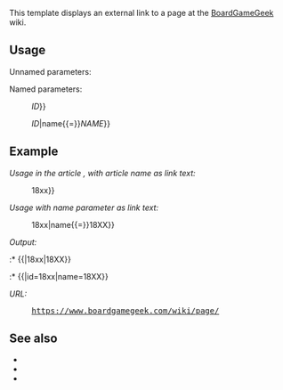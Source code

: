 {{Documentation subpage}}
<!-- Place categories where indicated at the bottom of this page and interwikis at Wikidata -->
{{Template shortcut|bgg wiki}}

This template displays an external link to a page at the [[BoardGameGeek]] wiki.

== Usage ==
Unnamed parameters:
: {{tlc|{{BASEPAGENAME}}|<var>ID</var>}}
: {{tlc|{{BASEPAGENAME}}|<var>ID</var>|<var>NAME</var>}}
: {{tlc|{{BASEPAGENAME}}|<var>ID</var>|<var>NAME</var>|<var>ID2</var>|<var>NAME2</var>}}
: {{tlc|{{BASEPAGENAME}}|<var>ID</var>|<var>NAME</var>|<var>ID2</var>|<var>NAME2</var>|<var>ID3</var>|<var>NAME3</var>}}

Named parameters:
: {{tlc|{{BASEPAGENAME}}|id{{=}}<var>ID</var>}}
: {{tlc|{{BASEPAGENAME}}|id{{=}}<var>ID</var>|name{{=}}<var>NAME</var>}}

== Example ==
''Usage in the article {{tsl|en|18XX||18XX}}, with article name as link text:''
: {{tlc|a=1|{{BASEPAGENAME}}|18xx}}
: {{tlc|a=1|{{BASEPAGENAME}}|id{{=}}18xx}}

''Usage with name parameter as link text:''
: {{tlc|a=1|{{BASEPAGENAME}}|18xx|18XX}}
: {{tlc|a=1|{{BASEPAGENAME}}|id{{=}}18xx|name{{=}}18XX}}

''Output:''
:* {{{{BASEPAGENAME}}|18xx|18XX}}
:* {{{{BASEPAGENAME}}|id=18xx|name=18XX}}

''URL:''
: <kbd>[https://www.boardgamegeek.com/wiki/page/18xx https://www.boardgamegeek.com/wiki/page/{{hilite|18xx}}]</kbd>

== See also ==
* {{tl|BoardGameGeek designer}}
* {{tl|BoardGameGeek publisher}}
* {{tl|BoardGameGeek title}}

<includeonly>{{sandbox other||
<!-- Categories below this line, please; interwikis at Wikidata -->
[[Category:圖版遊戲模板]]
[[Category:游戏外部链接模板]]

}}</includeonly>